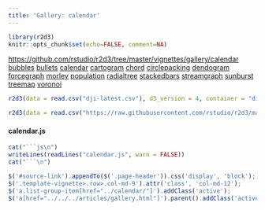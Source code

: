 ```yaml
---
title: 'Gallery: calendar'
---
```

  
  ```r
library(r2d3)
knitr::opts_chunk$set(echo=FALSE, comment=NA)
```

<div id="source-link">
  <https://github.com/rstudio/r2d3/tree/master/vignettes/gallery/calendar>
  </div>
  
  <div class="row">
  
  <div class="col-sm-3">
  <div class="list-group">
  <a href="../bubbles/" class="list-group-item">bubbles</a>
  <a href="../bullets/" class="list-group-item">bullets</a>
  <a href="../calendar/" class="list-group-item">calendar</a>
  <a href="../cartogram/" class="list-group-item">cartogram</a>
  <a href="../chord/" class="list-group-item">chord</a>
  <a href="../circlepacking/" class="list-group-item">circlepacking</a>
  <a href="../dendogram/" class="list-group-item">dendogram</a>
  <a href="../forcegraph/" class="list-group-item">forcegraph</a>
  <a href="../morley/" class="list-group-item">morley</a>
  <a href="../population/" class="list-group-item">population</a>
  <a href="../radialtree/" class="list-group-item">radialtree</a>
  <a href="../stackedbars/" class="list-group-item">stackedbars</a>
  <a href="../streamgraph/" class="list-group-item">streamgraph</a>
  <a href="../sunburst/" class="list-group-item">sunburst</a>
  <a href="../treemap/" class="list-group-item">treemap</a>
  <a href="../voronoi/" class="list-group-item">voronoi</a>
  </div>
  </div>
  
  <div class="col-sm-9">
  
  ```r
r2d3(data = read.csv("dji-latest.csv"), d3_version = 4, container = "div", options = list(start = 2006, end = 2011), script = "calendar.js")
```

```r
r2d3(data = read.csv("https://raw.githubusercontent.com/rstudio/r2d3/master/vignettes/gallery/calendar/dji-latest.csv"), d3_version = 4, container = "div", options = list(start = 2006, end = 2011), script = "calendar.js", width="100%")
```


#### calendar.js

```r
cat("```js\n")
writeLines(readLines("calendar.js", warn = FALSE))
cat("```\n")
```


</div>
  
  </div>
  
  
  ```js
$('#source-link').appendTo($('.page-header')).css('display', 'block');
$('.template-vignette>.row>.col-md-9').attr('class', 'col-md-12');
$('a.list-group-item[href="../calendar/"]').addClass('active');
$('a[href="../../../articles/gallery.html"]').parent().addClass('active');
```


